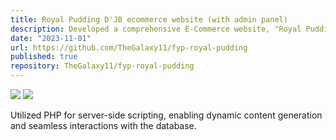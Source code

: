 ```yaml
---
title: Royal Pudding D'JB ecommerce website (with admin panel)
description: Developed a comprehensive E-Commerce website, "Royal Pudding D’JB" as part of the final year project using PHP and phpMyAdmin.
date: "2023-11-01"
url: https://github.com/TheGalaxy11/fyp-royal-pudding
published: true
repository: TheGalaxy11/fyp-royal-pudding
---
```



[![](https://i.ibb.co/6BBhJg7/Screenshot-2024-01-30-151400.png)](https://i.ibb.co/6BBhJg7/Screenshot-2024-01-30-151400.png)
[![](https://i.ibb.co/tcD4TWB/Screenshot-2024-01-30-151430.png)](https://i.ibb.co/tcD4TWB/Screenshot-2024-01-30-151430.png)

Utilized PHP for server-side scripting, enabling dynamic content
generation and seamless interactions with the database.

